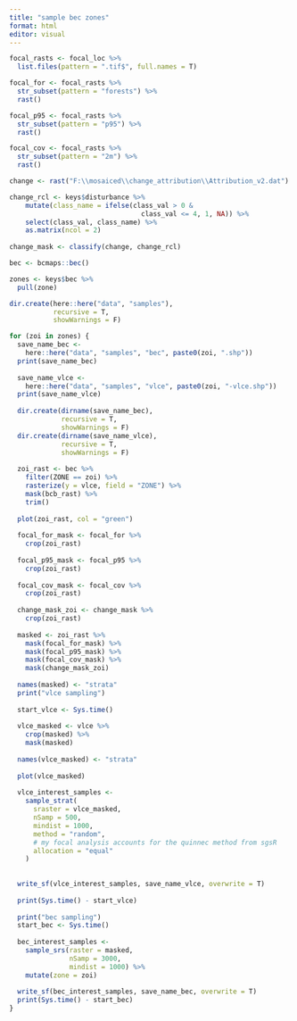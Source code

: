 ```yaml
---
title: "sample bec zones"
format: html
editor: visual
---
```


```r
focal_rasts <- focal_loc %>%
  list.files(pattern = ".tif$", full.names = T)

focal_for <- focal_rasts %>%
  str_subset(pattern = "forests") %>%
  rast()

focal_p95 <- focal_rasts %>%
  str_subset(pattern = "p95") %>%
  rast()

focal_cov <- focal_rasts %>%
  str_subset(pattern = "2m") %>%
  rast()

change <- rast("F:\\mosaiced\\change_attribution\\Attribution_v2.dat")

change_rcl <- keys$disturbance %>%
    mutate(class_name = ifelse(class_val > 0 &
                                 class_val <= 4, 1, NA)) %>%
    select(class_val, class_name) %>%
    as.matrix(ncol = 2)
  
change_mask <- classify(change, change_rcl)
```

```r
bec <- bcmaps::bec()

zones <- keys$bec %>%
  pull(zone)

dir.create(here::here("data", "samples"),
           recursive = T,
           showWarnings = F)

for (zoi in zones) {
  save_name_bec <-
    here::here("data", "samples", "bec", paste0(zoi, ".shp"))
  print(save_name_bec)
  
  save_name_vlce <-
    here::here("data", "samples", "vlce", paste0(zoi, "-vlce.shp"))
  print(save_name_vlce)
  
  dir.create(dirname(save_name_bec),
             recursive = T,
             showWarnings = F)
  dir.create(dirname(save_name_vlce),
             recursive = T,
             showWarnings = F)
  
  zoi_rast <- bec %>%
    filter(ZONE == zoi) %>%
    rasterize(y = vlce, field = "ZONE") %>%
    mask(bcb_rast) %>%
    trim()
  
  plot(zoi_rast, col = "green")
  
  focal_for_mask <- focal_for %>%
    crop(zoi_rast)
  
  focal_p95_mask <- focal_p95 %>%
    crop(zoi_rast)
  
  focal_cov_mask <- focal_cov %>%
    crop(zoi_rast)
  
  change_mask_zoi <- change_mask %>%
    crop(zoi_rast)
  
  masked <- zoi_rast %>%
    mask(focal_for_mask) %>%
    mask(focal_p95_mask) %>%
    mask(focal_cov_mask) %>%
    mask(change_mask_zoi)
  
  names(masked) <- "strata"
  print("vlce sampling")
  
  start_vlce <- Sys.time()
  
  vlce_masked <- vlce %>%
    crop(masked) %>%
    mask(masked)
  
  names(vlce_masked) <- "strata"
  
  plot(vlce_masked)
  
  vlce_interest_samples <-
    sample_strat(
      sraster = vlce_masked,
      nSamp = 500,
      mindist = 1000,
      method = "random",
      # my focal analysis accounts for the quinnec method from sgsR
      allocation = "equal"
    )
  
  
  write_sf(vlce_interest_samples, save_name_vlce, overwrite = T)
  
  print(Sys.time() - start_vlce)
  
  print("bec sampling")
  start_bec <- Sys.time()
  
  bec_interest_samples <-
    sample_srs(raster = masked,
               nSamp = 3000,
               mindist = 1000) %>%
    mutate(zone = zoi)
  
  write_sf(bec_interest_samples, save_name_bec, overwrite = T)
  print(Sys.time() - start_bec)
}
```
